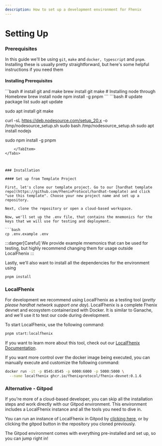 ```yaml
---
description: How to set up a development environment for Fhenix
---
```



# Setting Up

### Prerequisites

In this guide we'll be using `git`, `make` and `docker, typescript` and `pnpm`.   Installing these is usually pretty straightforward, but here's some helpful instructions if you need them

#### Installing Prerequisites


<Tabs>
    <TabItem value="macos" label="MacOS">
```bash
# install git and make
brew install git make
# Installing node through Homebrew
brew install node
npm install -g pnpm
```
    </TabItem>
    <TabItem value="linux" label="Linux">
```bash
# update package list
sudo apt update

sudo apt install git make

curl -sL https://deb.nodesource.com/setup_20.x -o /tmp/nodesource_setup.sh
sudo bash /tmp/nodesource_setup.sh
sudo apt install nodejs

sudo npm install -g pnpm
```
    </TabItem>
</Tabs>



### Installation

#### Set up from Template Project

First, let's clone our template project. Go to our [hardhat template repo](https://github.com/FhenixProtocol/hardhat-template) and click "use this template". Choose your new project name and set up a repository.

Next, clone the repository or open a cloud-based workspace.

Now, we'll set up the .env file, that contains the mnemonics for the keys that we will use for testing and deployment.

```bash
cp .env.example .env
```

:::danger[Careful]
We provide example mnemonics that can be used for testing, but highly recommend changing them for usage outside LocalFhenix
:::

Lastly, we'll also want to install all the dependencies for the environment using

```bash
pnpm install
```

### LocalFhenix

For development we recommend using LocalFhenix as a testing tool (_pretty please hardhat network support one day_). LocalFhenix is a complete Fhenix devnet and ecosystem containerized with Docker. It is similar to Ganache, and we'll use it to test our code during development.

To start LocalFhenix, use the following command:

```bash
pnpm start:localfhenix
```

If you want to learn more about this tool, check out our [LocalFhenix Documentation](#localfhenix).

If you want more control over the docker image being executed, you can manually execute and customize the following command:

```bash
docker run -it -p 8545:8545 -p 6000:6000 -p 5000:5000 \
  --name localfhenix ghcr.io/fhenixprotocol/fhenix-devnet:0.1.6
```

### Alternative - Gitpod

If you're more of a cloud-based developer, you can skip all the installation steps and work directly with our Gitpod environment. This environment includes a LocalFhenix instance and all the tools you need to dive in.

You can run an instance of LocalFhenix in Gitpod by [clicking here](https://gitpod.io/#https://github.com/scrtlabs/GitpodLocalSecret), or by clicking the gitpod button in the repository you cloned previously.

The Gitpod environment comes with everything pre-installed and set up, so you can jump right in!
